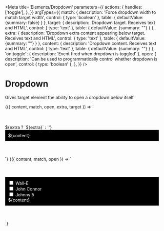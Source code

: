 
<Meta
  title='Elements/Dropdown'
  parameters={{
    actions: {
      handles: ['toggle'],
    },
  }}
  argTypes={{
    match: {
      description: 'Force dropdown width to match target width',
      control: { type: 'boolean' },
      table: { defaultValue: {summary: false} }
    },
     target: {
      description: 'Dropdown target. Receives text and HTML',
      control: { type: 'text' },
      table: { defaultValue: {summary: ""} }
    },
    extra: {
      description: 'Dropdown extra content appearing below target. Receives text and HTML',
      control: { type: 'text' },
      table: { defaultValue: {summary: ""} }
    },
    content: {
      description: 'Dropdown content. Receives text and HTML',
      control: { type: 'text' },
      table: { defaultValue: {summary: ""} }
    },
    'on:toggle': {
      description: 'Event fired when dropdown is toggled'
    },
    open: {
      description: 'Can be used to programmatically control whether dropdown is open',
      control: { type: 'boolean' },
    },
  }}
/>

# Dropdown

Gives target element the ability to open a dropdown below itself

<Canvas>
  <Story
    name='Dropdown with text content'
    args={{
      match: false,
      open: false,
      content: "This is the dropdown content",
      extra: "This is some extra content",
      target: "Dropdown target",
    }}
  >
    {({ content, match, open, extra, target  }) => `
      <div style="padding: 50px 0px">
        <v-dropdown ${match ? "match" : ""} ${open ? "open" : ""}>
          <v-button label="${target}" slot="target"></v-button>
          ${extra ? `<span slot="extra">${extra}</span>` : ''}
          <div 
            slot="content"
            style="background-color: black; color: white; padding: 10px;"
          >
            ${content}
          </div>
        </v-dropdown>
      </div>
    `}
  </Story>
</Canvas>


<Canvas>
  <Story
    name='Dropdown with HTML content'
    args={{
      match: false,
      content: "This is the dropdown content",
      open: false,
    }}
  >
    {({ content, match, open  }) => `
      <div style="padding: 50px 0px">
        <v-dropdown ${match ? "match" : ""} ${open ? "open" : ""}>
          <v-button label="Choose your character" slot="target"></v-button>
          <div 
            slot="content"
            style="background-color: black; color: white; padding: 10px;"
          >
            <div class="flex flex-row gap-2 whitespace-nowrap">
              <input type="checkbox"/> 
              <label>Wall-E</label>
            </div>
            <div class="flex flex-row gap-2 whitespace-nowrap">
              <input type="checkbox"/> 
              <label>John Connor</label>
            </div>
            <div class="flex flex-row gap-2 whitespace-nowrap">
              <input type="checkbox"/> 
              <label>Johnny 5</label>
            </div>
            ${content}
          </div>
        </v-dropdown>
      </div>
    `}
  </Story>
</Canvas>
